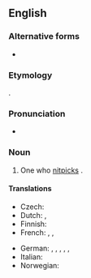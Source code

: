 {{also|nit-picker}}

==English==

===Alternative forms===
* {{l|en|nit-picker}}

===Etymology===
{{affix|en|nitpick|-er|id2=agent noun}}.

===Pronunciation===
* {{IPA|/ˈnɪt.pɪk.ə(ɹ)/|lang=en}}

===Noun===
{{en-noun}}

# One who [[nitpick]]s {{gloss|finds fault in unimportant details}}.

====Translations====
{{trans-top|one who nitpicks}}
* Czech: {{t+|cs|hnidopich|m}}
* Dutch: {{t+|nl|mierenneuker}}, {{t+|nl|muggenzifter}}
* Finnish: {{t|fi|pilkunviilaaja}}
* French: {{t+|fr|pinailleur}}, {{t+|fr|coupeur de cheveux en quatre}}, {{qualifier|slang}} {{t+|fr|enculeur de mouches}}
{{trans-mid}}
* German: {{t+|de|Erbsenzähler|m}}, {{t+|de|Erbsenzählerin|f}}, {{qualifier|colloquial}} {{t+|de|Korinthenkacker|m}}, {{qualifier|colloquial}} {{t+|de|Korinthenkackerin|f}}, {{t+|de|Griffelspitzer|m}}, {{t|de|Griffelspitzerin|f}}
* Italian: {{t+|it|pignolo}}
* Norwegian: {{t+|no|kverulant|m}}
{{trans-bottom}}